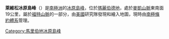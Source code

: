 {{coord|77|38|S|142|50|W|source:GNIS|display=title}}

'''萊維松冰原島峰'''（{{lang-en|Lewisohn Nunatak}}）是[[南極洲|南極洲]]的[[冰原島峰|冰原島峰]]，位於[[瑪麗伯德地|瑪麗伯德地]]，處於[[麥凱山脈|麥凱山脈]]東南面19公里，屬於[[福特山脈|福特山脈]]的一部分，由[[美國|美國]]研究隊發現和繪入地圖，現時由[[南極條約體系|南極條約體系]]管理。

{{DEFAULTSORT:Lewisohn Nunatak}}
[[Category:馬里伯地冰原島峰|Category:馬里伯地冰原島峰]]


{{MarieByrdLand-geo-stub}}
